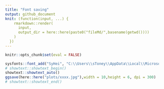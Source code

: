 ```yaml
---
title: "Font saving"
output: github_document
knit: (function(input, ...) {
    rmarkdown::render(
      input,
      output_dir = here::here(paste0("fileMd/",basename(getwd())))
    )
  })
---
```


```r
knitr::opts_chunk$set(eval = FALSE)
```

```r
sysfonts::font_add("SyHei", "C:\\Users\\sToney\\AppData\\Local\\Microsoft\\Windows\\Fonts\\SourceHanSerifSC-Regular.otf")
# showtext::showtext_begin()
showtext::showtext_auto()
ggsave(here::here("plots/xxxx.jpg"),width = 10,height = 6, dpi = 300)
# showtext::showtext_end()
```
